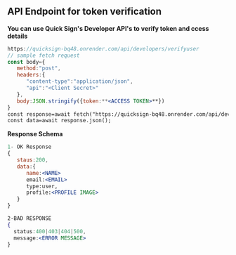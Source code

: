 ## API Endpoint for token verification
  
**You can use Quick Sign's Developer API's to verify token and ccess details**

```jsx
https://quicksign-bq48.onrender.com/api/developers/verifyuser
// sample fetch request
const body={
   method:"post",
   headers:{
      "content-type":"application/json",
      "api":"<Client Secret>"
   },
   body:JSON.stringify({token:**<ACCESS TOKEN>**})
}
const response=await fetch("https://quicksign-bq48.onrender.com/api/developers/verifyuser",body);
const data=await response.json();

```


**Response Schema**


```jsx
1- OK Response
{
   staus:200,
   data:{
      name:<NAME>
      email:<EMAIL>
      type:user,
      profile:<PROFILE IMAGE>
   }
}

2-BAD RESPONSE
{
  status:400|403|404|500,
  message:<ERROR MESSAGE>
}
```